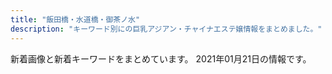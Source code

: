 ```yaml
---
title: "飯田橋・水道橋・御茶ノ水"
description: "キーワード別にの巨乳アジアン・チャイナエステ嬢情報をまとめました。"
---
```


新着画像と新着キーワードをまとめています。
2021年01月21日の情報です。

<DmmAffiliateIns />
<KeywordTable
  shops={
    [
    {
        "keywords": {
            "D": 13,
            "C": 4,
            "F": 3,
            "E": 10
        },
        "name": "\u30ad\u30e9\u30e9",
        "station": "\u795e\u4fdd\u753a\u99c5A1\u51fa\u53e3",
        "url": "https://kira.uouono.com/",
        "img_links": [
            "https://kira.uouono.com/wp-content/themes/este/img/tel_header.png",
            "https://kira.uouono.com/wp-content/themes/este/img/1.jpg",
            "https://kira.uouono.com/wp-content/uploads/2019/06/1kira.jpg",
            "https://kira.uouono.com/wp-content/uploads/2020/12/1kira.jpg",
            "https://kira.uouono.com/wp-content/uploads/2019/06/2kira.jpg",
            "https://kira.uouono.com/wp-content/themes/este/img/4.jpg",
            "https://kira.uouono.com/wp-content/uploads/2020/12/saiuhkira.jpg",
            "https://kira.uouono.com/wp-content/themes/este/img/tel_footer.png",
            "https://kira.uouono.com/wp-content/uploads/2019/12/98976Akira.jpg",
            "https://kira.uouono.com/wp-content/uploads/2019/06/4kira.jpg",
            "https://kira.uouono.com/wp-content/uploads/2019/06/1ki100.jpg",
            "https://kira.uouono.com/wp-content/themes/este/img/2.jpg",
            "https://kira.uouono.com/wp-content/uploads/2019/06/2ki100.jpg",
            "https://kira.uouono.com/wp-content/themes/este/img/call.png",
            "https://kira.uouono.com/wp-content/uploads/2020/01/100kira.jpg",
            "https://kira.uouono.com/wp-content/themes/este/img/top-img01.png",
            "https://kira.uouono.com/wp-content/themes/este/img/top-img02b.png",
            "https://kira.uouono.com/wp-content/themes/este/img/3.jpg",
            "https://kira.uouono.com/wp-content/themes/este/img/top-img03.png",
            "https://kira.uouono.com/wp-content/uploads/2020/12/1234786kira.jpg"
        ]
    },
    {
        "keywords": {
            "85": 6,
            "88": 6,
            "C": 18,
            "87": 12,
            "83": 6,
            "E": 18,
            "D": 6
        },
        "name": "\u6625\u59eb",
        "url": "https://haruhime.ests.jp/",
        "station": "\u672c\u90f7\u4e09\u4e01\u76ee\u99c55\u756a\u51fa\u53e3",
        "img_links": [
            "https://haruhime.ests.jp/images/top.png",
            "https://haruhime.ests.jp/images/link_nav02.jpg",
            "https://haruhime.ests.jp/images/room8.jpg",
            "https://haruhime.ests.jp/images/img_service01.jpg",
            "https://haruhime.ests.jp/images/link_nav06.jpg",
            "https://haruhime.ests.jp/images/link_nav04.jpg",
            "https://haruhime.ests.jp/photos/sites/61/2020/11/2020110107024462.jpg",
            "https://haruhime.ests.jp/photos/sites/61/2020/11/202011010702451.jpg",
            "https://haruhime.ests.jp/photos/sites/61/2020/11/2020110107024640.jpg",
            "https://haruhime.ests.jp/images/room6.jpg",
            "https://haruhime.ests.jp/photos/sites/61/2021/01/2021011510174267.jpg",
            "https://haruhime.ests.jp/images/re.png",
            "https://haruhime.ests.jp/images/img_service03.jpg",
            "https://haruhime.ests.jp/images/sp_tit_staff.png",
            "https://haruhime.ests.jp/images/link_nav05.jpg",
            "https://haruhime.ests.jp/photos/sites/61/2020/11/2020110107024317.jpg",
            "https://haruhime.ests.jp/images/room5.jpg",
            "https://haruhime.ests.jp/images/sp_top.jpg",
            "https://haruhime.ests.jp/images/end.png",
            "https://haruhime.ests.jp/images/room7.jpg",
            "https://haruhime.ests.jp/images/link_nav03.jpg",
            "https://haruhime.ests.jp/images/link_nav01.jpg",
            "https://haruhime.ests.jp/images/sp_end.jpg",
            "https://haruhime.ests.jp/images/card.png",
            "https://haruhime.ests.jp/images/sp_nav03.png",
            "https://haruhime.ests.jp/images/sp_nav02.png",
            "https://haruhime.ests.jp/images/img_service02.jpg",
            "https://haruhime.ests.jp/images/sp_tit_news.png",
            "https://haruhime.ests.jp/images/sp_nav01.png"
        ]
    },
    {
        "img_links": [
            "http://rioplioop.xyz/picture/m-top004.jpg",
            "http://rioplioop.xyz/picture/cam-01.jpg",
            "http://rioplioop.xyz/uploads/201207/1-20120G62S9A5.jpg",
            "http://rioplioop.xyz/picture/foot01.jpg",
            "http://rioplioop.xyz/uploads/200625/1-200625140422133.jpg",
            "http://rioplioop.xyz/uploads/200601/1-200601142G5438.jpg",
            "http://rioplioop.xyz/uploads/200601/1-200601142U5L7.jpg",
            "http://rioplioop.xyz/uploads/210107/1-21010G41345N3.jpg",
            "http://rioplioop.xyz/uploads/200601/1-200601142R2G3.jpg",
            "http://rioplioop.xyz/uploads/200601/1-200601142F5435.jpg",
            "http://rioplioop.xyz/uploads/200601/1-200601142P4643.jpg",
            "http://rioplioop.xyz/uploads/201215/1-201215140614E6.jpg",
            "http://rioplioop.xyz/uploads/200601/1-200601142913462.jpg",
            "http://rioplioop.xyz/picture/m-top003.jpg",
            "http://rioplioop.xyz/uploads/201215/1-20121514062YE.jpg",
            "http://rioplioop.xyz/uploads/200625/1-200625140331O1.jpg",
            "http://rioplioop.xyz/uploads/200601/1-200601142K43F.jpg",
            "http://rioplioop.xyz/uploads/200709/1-200FZ94225252.jpg",
            "http://rioplioop.xyz/uploads/200601/1-200601142921510.jpg",
            "http://rioplioop.xyz/uploads/210107/1-21010G41433150.jpg",
            "http://rioplioop.xyz/picture/call.png",
            "http://rioplioop.xyz/uploads/200601/1-200601142639540.jpg",
            "http://rioplioop.xyz/uploads/200720/1-200H0125T94A.jpg",
            "http://rioplioop.xyz/picture/m-head01.jpg",
            "http://rioplioop.xyz/uploads/200709/1-200FZ94240538.jpg",
            "http://rioplioop.xyz/uploads/200720/1-200H0125S1U2.jpg",
            "http://rioplioop.xyz/uploads/200601/1-200601142629454.jpg",
            "http://rioplioop.xyz/uploads/200619/1-200619125204158.jpg",
            "http://rioplioop.xyz/uploads/200601/1-200601142TY37.jpg",
            "http://rioplioop.xyz/uploads/200710/1-200G01PS2Q3.jpg",
            "http://rioplioop.xyz/uploads/200619/1-20061912514T35.jpg",
            "http://rioplioop.xyz/uploads/200601/1-200601142S1947.jpg"
        ],
        "url": "http://rioplioop.xyz/",
        "name": "\u307f\u3055\u304d",
        "station": "JR\u6c34\u9053\u6a4b\u99c5\u6771\u53e3",
        "keywords": {
            "94": 9,
            "85": 1,
            "D": 3,
            "F": 9,
            "C": 2,
            "84": 2
        }
    },
    {
        "name": "\u60a0 \u3086\u3046",
        "url": "http://yu.xyz.mn/",
        "station": "JR\u6c34\u9053\u6a4b\u99c5\u897f\u53e3",
        "keywords": {
            "84": 6,
            "86": 6,
            "C": 18,
            "85": 18,
            "D": 24
        },
        "img_links": [
            "http://yu.xyz.mn/photos/sites/91/2019/12/2019122702252691.jpg",
            "http://yu.xyz.mn/images/ac6.jpg",
            "http://yu.xyz.mn/photos/sites/91/2020/02/2020022305370017.jpg",
            "http://yu.xyz.mn/images/s_news.jpg",
            "http://yu.xyz.mn/images/ac5.jpg",
            "http://yu.xyz.mn/images/room2.jpg",
            "http://yu.xyz.mn/photos/sites/91/2019/12/2019122702252767.jpg",
            "http://yu.xyz.mn/images/ac4.jpg",
            "http://yu.xyz.mn/images/top.jpg",
            "http://yu.xyz.mn/images/mobile.jpg",
            "http://yu.xyz.mn/images/ac2.jpg",
            "http://yu.xyz.mn/photos/sites/91/2020/04/2020040807282190.jpg",
            "http://yu.xyz.mn/images/s_shedule.jpg",
            "http://yu.xyz.mn/photos/sites/91/2019/12/2019122901424384.jpg",
            "http://yu.xyz.mn/images/ac1.jpg",
            "http://yu.xyz.mn/images/room1.jpg",
            "http://yu.xyz.mn/images/room3.jpg",
            "http://yu.xyz.mn/images/room4.jpg",
            "http://yu.xyz.mn/images/ac3.jpg",
            "http://yu.xyz.mn/images/s_staff.jpg"
        ]
    },
    {
        "img_links": [
            "http://venus.tyo.cm/images/mainimg.jpg",
            "http://venus.tyo.cm/photos/sites/40/2020/09/2020090907201289.jpeg",
            "http://venus.tyo.cm/photos/sites/40/2020/10/202010021052282.jpeg",
            "http://venus.tyo.cm/photos/sites/40/2020/08/2020083109075912.jpeg",
            "http://venus.tyo.cm/photos/sites/40/2020/08/2020083109075784.jpeg",
            "http://venus.tyo.cm/images/room4.jpg",
            "http://venus.tyo.cm/images/room6.jpg",
            "http://venus.tyo.cm/photos/sites/40/2020/08/2020083110414597.jpeg",
            "http://venus.tyo.cm/images/room2.jpg",
            "http://venus.tyo.cm/photos/sites/40/2020/08/2020083110414612.jpeg",
            "http://venus.tyo.cm/photos/sites/40/2020/08/2020083109075685.jpeg",
            "http://venus.tyo.cm/images/top.png",
            "http://venus.tyo.cm/photos/sites/40/2020/05/202005250635220.jpg",
            "http://venus.tyo.cm/photos/sites/40/2020/09/2020091012404045.jpeg",
            "http://venus.tyo.cm/images/room3.jpg",
            "http://venus.tyo.cm/photos/sites/40/2020/08/2020083109075848.jpeg",
            "http://venus.tyo.cm/photos/sites/40/2020/08/2020083109075883.jpeg",
            "http://venus.tyo.cm/images/pagetop.png",
            "http://venus.tyo.cm/images/room1.jpg",
            "http://venus.tyo.cm/photos/sites/40/2020/09/2020090907201348.jpeg",
            "http://venus.tyo.cm/images/spmainimg.jpg",
            "http://venus.tyo.cm/photos/sites/40/2020/08/2020083109075781.jpeg",
            "http://venus.tyo.cm/images/room5.jpg"
        ],
        "keywords": {
            "88": 4,
            "84": 4,
            "D": 18,
            "89": 6,
            "E": 6,
            "F": 6,
            "83": 10,
            "85": 6
        },
        "name": "\u30d3\u30fc\u30ca\u30b9",
        "station": "JR\u6c34\u9053\u6a4b\u99c5\u6771\u53e3",
        "url": "http://venus.tyo.cm/"
    },
    {
        "keywords": {
            "C": 17
        },
        "url": "http://sln-relax.com/",
        "name": "Lime",
        "station": "JR\u6c34\u9053\u6a4b\u99c5\u897f\u53e3",
        "img_links": [
            "http://sln-relax.com/img/ttl_staff.png",
            "http://sln-relax.com/pic/head.png",
            "http://sln-relax.com/scdl/staff/10061.jpg",
            "http://sln-relax.com/img/ttl_tnew.jpg",
            "http://sln-relax.com/img/att.jpg",
            "http://sln-relax.com/i/files/girl01.jpg",
            "http://sln-relax.com/scdl/staff/10081.jpg",
            "http://sln-relax.com/scdl/staff/10031.jpg",
            "http://sln-relax.com/scdl/staff/10071.jpg",
            "http://sln-relax.com/scdl/staff/10051.jpg",
            "http://sln-relax.com/scdl/staff/10021.jpg",
            "http://sln-relax.com/img/ttl_concept.jpg",
            "http://sln-relax.com/img/ttl_rec.jpg",
            "http://sln-relax.com/i/files/girl02.jpg",
            "http://sln-relax.com/pic/topimg1.jpg",
            "http://sln-relax.com/pic/topimg2.jpg",
            "http://sln-relax.com/scdl/staff/10011.jpg",
            "http://sln-relax.com/i/files/homeimg.jpg",
            "http://sln-relax.com/pic/topimg3.jpg",
            "http://sln-relax.com/scdl/staff/10041.jpg",
            "http://sln-relax.com/img/ttl_mobile.jpg"
        ]
    },
    {
        "name": "\u30a2\u30ed\u30de\u30e9\u30c3\u30ad\u30fc",
        "station": "\u5c0f\u5ddd\u753a\u99c5B4",
        "url": "http://aromalucky.xyz/",
        "img_links": [
            "https://i0.wp.com/aromalucky.xyz/wp-content/uploads/2019/04/13.jpg",
            "http://aromalucky.xyz/wp-content/uploads/2019/05/01_02.png",
            "https://i1.wp.com/aromalucky.xyz/wp-content/uploads/2017/12/04-1.jpg",
            "https://i2.wp.com/aromalucky.xyz/wp-content/uploads/2019/05/03.png",
            "https://i2.wp.com/aromalucky.xyz/wp-content/uploads/2017/12/08.jpg",
            "https://i0.wp.com/aromalucky.xyz/wp-content/uploads/2019/05/02.png",
            "https://i0.wp.com/aromalucky.xyz/wp-content/uploads/2019/05/15.jpg",
            "https://i2.wp.com/aromalucky.xyz/wp-content/uploads/2019/04/14.jpg",
            "https://i0.wp.com/aromalucky.xyz/wp-content/uploads/2017/12/05-1.jpg",
            "https://i2.wp.com/aromalucky.xyz/wp-content/uploads/2020/09/21.jpg",
            "https://i2.wp.com/aromalucky.xyz/wp-content/uploads/2019/04/12.jpg",
            "https://i2.wp.com/aromalucky.xyz/wp-content/uploads/2017/12/02.jpg",
            "https://i2.wp.com/aromalucky.xyz/wp-content/uploads/2017/12/03-1.jpg",
            "https://i1.wp.com/aromalucky.xyz/wp-content/uploads/2019/10/20.jpg",
            "https://i1.wp.com/aromalucky.xyz/wp-content/uploads/2019/05/16.jpg"
        ],
        "keywords": {}
    },
    {
        "url": "http://www.iyashikokoro.xyz/",
        "name": "\u7652\u3057\u306e\u5fc3",
        "keywords": {},
        "img_links": [
            "http://www.iyashikokoro.xyz/images/index-iyashi_05.jpg",
            "http://www.iyashikokoro.xyz/images/index-iyashi_02a.jpg",
            "http://www.iyashikokoro.xyz/images/staff/7.jpg",
            "http://www.iyashikokoro.xyz/images/staff/riri.jpg",
            "http://www.iyashikokoro.xyz/images/staff/ai2.jpg",
            "http://www.iyashikokoro.xyz/images/staff/sizuka.jpg",
            "http://www.iyashikokoro.xyz/images/index-iyashi_13.jpg",
            "http://www.iyashikokoro.xyz/images/staff/maki2.jpg",
            "http://www.iyashikokoro.xyz/images/index-iyashi_10.jpg",
            "http://www.iyashikokoro.xyz/images/staff/6.jpg",
            "http://www.iyashikokoro.xyz/images/index-iyashi_14.jpg",
            "http://www.iyashikokoro.xyz/images/shop/5.jpg",
            "http://www.iyashikokoro.xyz/images/shop/4.jpg",
            "http://www.iyashikokoro.xyz/images/staff/miki.jpg",
            "http://www.iyashikokoro.xyz/images/sys-n.png",
            "http://www.iyashikokoro.xyz/images/index-iyashi_04.jpg",
            "http://www.iyashikokoro.xyz/images/shop/1.jpg",
            "http://www.iyashikokoro.xyz/images/staff/qianqiu.jpg"
        ],
        "station": "JR\u98ef\u7530\u6a4b\u99c5\u6771\u53e3"
    },
    {
        "url": "http://jinbocho.xyz/",
        "station": "\u795e\u4fdd\u753a\u99c5A5\u51fa\u53e3",
        "img_links": [
            "http://jinbocho.xyz/images/mobile.png",
            "http://jinbocho.xyz/images/r1.jpg",
            "http://jinbocho.xyz/images/haru.jpg",
            "http://jinbocho.xyz/images/a2.jpg",
            "http://jinbocho.xyz/images/s_staff.png",
            "http://jinbocho.xyz/images/face.png",
            "http://jinbocho.xyz/images/new-tit3.png",
            "http://jinbocho.xyz/images/g7.jpg",
            "http://jinbocho.xyz/images/yuki.jpg",
            "http://jinbocho.xyz/images/gb01.png",
            "http://jinbocho.xyz/images/zi.png",
            "http://jinbocho.xyz/images/r2.jpg",
            "http://jinbocho.xyz/images/r4.jpg",
            "http://jinbocho.xyz/images/a5.jpg",
            "http://jinbocho.xyz/images/mika.jpg",
            "http://jinbocho.xyz/images/left3.png",
            "http://jinbocho.xyz/images/r6.jpg",
            "http://jinbocho.xyz/images/r3.jpg",
            "http://jinbocho.xyz/images/g8.jpg",
            "http://jinbocho.xyz/images/a4.jpg",
            "http://jinbocho.xyz/images/a3.jpg",
            "http://jinbocho.xyz/images/new-tit.png",
            "http://jinbocho.xyz/images/g10.jpg",
            "http://jinbocho.xyz/images/top2.jpg",
            "http://jinbocho.xyz/images/g9.jpg",
            "http://jinbocho.xyz/images/g0.jpg",
            "http://jinbocho.xyz/images/a1.jpg",
            "http://jinbocho.xyz/images/top1.jpg",
            "http://jinbocho.xyz/images/miki.jpg",
            "http://jinbocho.xyz/images/g2.jpg",
            "http://jinbocho.xyz/images/r5.jpg",
            "http://jinbocho.xyz/images/g1.jpg"
        ],
        "name": "\u306f\u306a\u3073",
        "keywords": {}
    },
    {
        "img_links": [
            "http://rapisu.tokyo/images/tiao.png",
            "http://rapisu.tokyo/images/flash.jpg",
            "http://rapisu.tokyo/images/mobile.png",
            "http://rapisu.tokyo/images/r1.jpg",
            "http://rapisu.tokyo/images/g0.jpg",
            "http://rapisu.tokyo/images/meihui.jpg",
            "http://rapisu.tokyo/images/r2.jpg",
            "http://rapisu.tokyo/images/r3.jpg",
            "http://rapisu.tokyo/images/flash1.jpg",
            "http://rapisu.tokyo/images/zi_staff.png",
            "http://rapisu.tokyo/images/mika.jpg",
            "http://rapisu.tokyo/images/end.png",
            "http://rapisu.tokyo/images/top.png"
        ],
        "url": "http://rapisu.tokyo/",
        "name": "\u30e9\u30d4\u30b9",
        "station": "\u795e\u4fdd\u753a\u99c5A7\u51fa\u53e3",
        "keywords": {
            "C": 7
        }
    },
    {
        "station": "\u725b\u8fbc\u795e\u697d\u5742\u99c5A2\u51fa\u53e3",
        "keywords": {
            "E": 11,
            "D": 7,
            "G": 3,
            "C": 12
        },
        "name": "\u697d\u697d",
        "img_links": [
            "https://raku-relax.tokyo/wp-content/themes/este/img/top-img02.png",
            "https://raku-relax.tokyo/wp-content/uploads/2020/04/1234sertdyf.jpg",
            "https://raku-relax.tokyo/wp-content/themes/este/img/top-img04.png",
            "https://raku-relax.tokyo/wp-content/themes/este/img/2.jpg",
            "https://raku-relax.tokyo/wp-content/themes/este/img/tel_footer.png",
            "https://raku-relax.tokyo/wp-content/themes/este/img/top-img03.png",
            "https://raku-relax.tokyo/wp-content/uploads/2020/04/siuaytfsa.jpg",
            "https://raku-relax.tokyo/wp-content/uploads/2020/01/y45a121.jpg",
            "https://raku-relax.tokyo/wp-content/themes/este/img/top-img05.png",
            "https://raku-relax.tokyo/wp-content/themes/este/img/tel.png",
            "https://raku-relax.tokyo/wp-content/themes/este/img/3.jpg",
            "https://raku-relax.tokyo/wp-content/uploads/2020/01/897sarakura.jpg",
            "https://raku-relax.tokyo/wp-content/uploads/2020/11/9897621rakura.jpg",
            "https://raku-relax.tokyo/wp-content/uploads/2018/12/satfuygihoj.jpg",
            "https://raku-relax.tokyo/wp-content/uploads/2021/01/1211rakura.jpg",
            "https://raku-relax.tokyo/wp-content/themes/este/img/tel03.png",
            "https://raku-relax.tokyo/wp-content/themes/este/img/4.jpg",
            "https://raku-relax.tokyo/wp-content/uploads/2020/11/oiuarakura.jpg",
            "https://raku-relax.tokyo/wp-content/themes/este/img/tel02.png",
            "https://raku-relax.tokyo/wp-content/uploads/2021/01/211rakura.jpg",
            "https://raku-relax.tokyo/wp-content/themes/este/img/top-img01.png",
            "https://raku-relax.tokyo/wp-content/themes/este/img/tel_header.png",
            "https://raku-relax.tokyo/wp-content/themes/este/img/1.jpg"
        ],
        "url": "https://raku-relax.tokyo/"
    },
    {
        "img_links": [
            "https://izumi-esthe.tokyo/wp-content/uploads/2020/10/9876iyashinoizumi.jpg",
            "https://izumi-esthe.tokyo/wp-content/uploads/2020/04/1111iyashinoizumi.jpg",
            "https://izumi-esthe.tokyo/wp-content/uploads/2020/02/88iyashinoizumi.jpg",
            "https://izumi-esthe.tokyo/wp-content/uploads/2020/02/13ydtfuygiuhsa.jpg",
            "https://izumi-esthe.tokyo/wp-content/uploads/2020/02/3serdtfygui.jpg",
            "https://izumi-esthe.tokyo/wp-content/themes/este/img/3.jpg",
            "https://izumi-esthe.tokyo/wp-content/uploads/2020/03/77iyashinoizumi.jpg",
            "https://izumi-esthe.tokyo/wp-content/uploads/2021/01/211iyashinoizumi.jpg",
            "https://izumi-esthe.tokyo/wp-content/themes/este/img/4.jpg",
            "https://izumi-esthe.tokyo/wp-content/uploads/2020/12/3111112iyashinoizumi.jpg",
            "https://izumi-esthe.tokyo/wp-content/uploads/2020/11/3111iyashinoizumi.jpg",
            "https://izumi-esthe.tokyo/wp-content/uploads/2020/10/897s6aiyashinoizumi.jpg",
            "https://izumi-esthe.tokyo/wp-content/uploads/2020/10/98767689iyashinoizumi.jpg",
            "https://izumi-esthe.tokyo/wp-content/uploads/2020/12/9iyashinoizumi.jpg",
            "https://izumi-esthe.tokyo/wp-content/uploads/2020/09/8765211iyashinoizumi.jpg",
            "https://izumi-esthe.tokyo/wp-content/themes/este/img/top-img01a.png",
            "https://izumi-esthe.tokyo/wp-content/themes/este/img/5.jpg",
            "https://izumi-esthe.tokyo/wp-content/uploads/2020/12/999iyashinoizumi.jpg",
            "https://izumi-esthe.tokyo/wp-content/uploads/2020/02/999iyashinoizumi.jpg",
            "https://izumi-esthe.tokyo/wp-content/themes/este/img/call.png",
            "https://izumi-esthe.tokyo/wp-content/uploads/2020/09/876521iyashinoizumi-1.jpg",
            "https://izumi-esthe.tokyo/wp-content/uploads/2020/02/14drtyfugiho.jpg",
            "https://izumi-esthe.tokyo/wp-content/themes/este/img/2.jpg",
            "https://izumi-esthe.tokyo/wp-content/uploads/2020/02/121dfghiyashinoizumi.jpg",
            "https://izumi-esthe.tokyo/wp-content/themes/este/img/6.jpg",
            "https://izumi-esthe.tokyo/wp-content/themes/este/img/top-img01b.png",
            "https://izumi-esthe.tokyo/wp-content/themes/este/img/top-img01.png",
            "https://izumi-esthe.tokyo/wp-content/uploads/2020/11/9897621iyashinoizumi.jpg",
            "https://izumi-esthe.tokyo/wp-content/uploads/2020/11/2iyashinoizumi.jpg",
            "https://izumi-esthe.tokyo/wp-content/uploads/2020/09/987621iyashinoizumi.jpg",
            "https://izumi-esthe.tokyo/wp-content/uploads/2020/02/10cfyguvbhj.jpg",
            "https://izumi-esthe.tokyo/wp-content/themes/este/img/1.jpg",
            "https://izumi-esthe.tokyo/wp-content/uploads/2020/02/15drtyfugihoas.jpg",
            "https://izumi-esthe.tokyo/wp-content/themes/este/img/top-img02a.png",
            "https://izumi-esthe.tokyo/wp-content/uploads/2020/10/8765iyashinoizumi.jpg",
            "https://izumi-esthe.tokyo/wp-content/uploads/2020/02/1111iyashinoizumi.jpg",
            "https://izumi-esthe.tokyo/wp-content/uploads/2020/12/121iyashinoizumi.jpg",
            "https://izumi-esthe.tokyo/wp-content/uploads/2021/01/111iyashinoizumi.jpg",
            "https://izumi-esthe.tokyo/wp-content/uploads/2020/02/15dfuygihoinp.jpg",
            "https://izumi-esthe.tokyo/wp-content/themes/este/img/tel_header.png",
            "https://izumi-esthe.tokyo/wp-content/themes/este/img/tel_footer.png",
            "https://izumi-esthe.tokyo/wp-content/uploads/2020/02/999iyashinoizumi-1.jpg",
            "https://izumi-esthe.tokyo/wp-content/uploads/2020/02/9fxdytugvyibha.jpg",
            "https://izumi-esthe.tokyo/wp-content/uploads/2020/11/1iyashinoizumi-1.jpg",
            "https://izumi-esthe.tokyo/wp-content/themes/este/img/top-img04.png",
            "https://izumi-esthe.tokyo/wp-content/uploads/2020/11/1iyashinoizumi.jpg"
        ],
        "name": "\u7652\u3057\u306e\u6cc9",
        "keywords": {
            "D": 49,
            "C": 14,
            "G": 3,
            "E": 10
        },
        "station": "\u5c0f\u5ddd\u753a\u99c5B5\u51fa\u53e3",
        "url": "https://izumi-esthe.tokyo/"
    }
]
}
/>
<DmmAffiliateScript />
